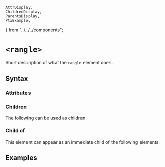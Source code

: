     AttrDisplay,
    ChildrenDisplay,
    ParentsDisplay,
    PtxExample,
} from "../../../components";

# `<rangle>`

Short description of what the `rangle` element does.

## Syntax

### Attributes

<AttrDisplay name="rangle" />

### Children

The following can be used as children.

<ChildrenDisplay name="rangle" />

### Child of

This element can appear as an immediate child of the following elements.

<ParentsDisplay name="rangle" />

## Examples

    